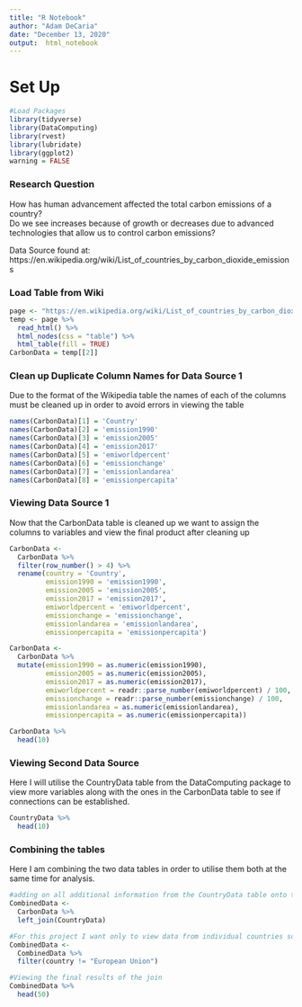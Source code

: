 ```yaml
---
title: "R Notebook"
author: "Adam DeCaria"
date: "December 13, 2020"
output:  html_notebook
---
```

# Set Up
```r
#Load Packages
library(tidyverse)
library(DataComputing)
library(rvest)
library(lubridate)
library(ggplot2)
warning = FALSE
```


### Research Question
How has human advancement affected the total carbon emissions of a country? \
Do we see increases because of growth or decreases due to advanced technologies that allow us to control carbon emissions? \ \ 

Data Source found at: https://en.wikipedia.org/wiki/List_of_countries_by_carbon_dioxide_emissions

### Load Table from Wiki
```r
page <- "https://en.wikipedia.org/wiki/List_of_countries_by_carbon_dioxide_emissions"
temp <- page %>%
  read_html() %>%
  html_nodes(css = "table") %>%
  html_table(fill = TRUE)
CarbonData = temp[[2]]
```

### Clean up Duplicate Column Names for Data Source 1
Due to the format of the Wikipedia table the names of each of the columns must be cleaned up in order to avoid errors in viewing the table
```r
names(CarbonData)[1] = 'Country'
names(CarbonData)[2] = 'emission1990'
names(CarbonData)[3] = 'emission2005'
names(CarbonData)[4] = 'emission2017'
names(CarbonData)[5] = 'emiworldpercent'
names(CarbonData)[6] = 'emissionchange'
names(CarbonData)[7] = 'emissionlandarea'
names(CarbonData)[8] = 'emissionpercapita'
```

### Viewing Data Source 1
Now that the CarbonData table is cleaned up we want to assign the columns to variables and view the final product after cleaning up
```r
CarbonData <-
  CarbonData %>%
  filter(row_number() > 4) %>%
  rename(country = 'Country',
         emission1990 = 'emission1990',
         emission2005 = 'emission2005',
         emission2017 = 'emission2017',
         emiworldpercent = 'emiworldpercent',
         emissionchange = 'emissionchange',
         emissionlandarea = 'emissionlandarea',
         emissionpercapita = 'emissionpercapita')

CarbonData <-
  CarbonData %>%
  mutate(emission1990 = as.numeric(emission1990),
         emission2005 = as.numeric(emission2005),
         emission2017 = as.numeric(emission2017),
         emiworldpercent = readr::parse_number(emiworldpercent) / 100,
         emissionchange = readr::parse_number(emissionchange) / 100,
         emissionlandarea = as.numeric(emissionlandarea),
         emissionpercapita = as.numeric(emissionpercapita))

CarbonData %>%
  head(10)
```

### Viewing Second Data Source
Here I will utilise the CountryData table from the DataComputing package to view more variables along with the ones in the CarbonData table to see if connections can be established.
```r
CountryData %>%
  head(10)
```

### Combining the tables
Here I am combining the two data tables in order to utilise them both at the same time for analysis.
```r
#adding on all additional information from the CountryData table onto the CarbonData table so we are able to analyse with more variables.
CombinedData <-
  CarbonData %>%
  left_join(CountryData)

#For this project I want only to view data from individual countries so the European Union will be removed.
CombinedData <-
  CombinedData %>%
  filter(country != "European Union")

#Viewing the final results of the join
CombinedData %>%
  head(50)
```